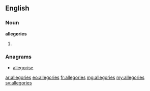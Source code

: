==English==

===Noun===
'''allegories'''

# {{plural of|allegory}}

===Anagrams===
* [[allegorise#English|allegorise]]

[[ar:allegories]]
[[eo:allegories]]
[[fr:allegories]]
[[mg:allegories]]
[[my:allegories]]
[[sv:allegories]]